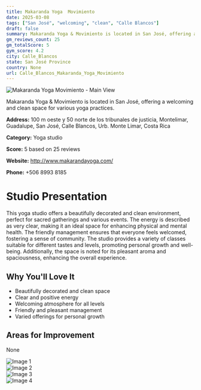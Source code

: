 ```yaml
---
title: Makaranda Yoga  Movimiento
date: 2025-03-08
tags: ["San José", "welcoming", "clean", "Calle Blancos"]  
draft: false
summary: Makaranda Yoga & Movimiento is located in San José, offering a welcoming and clean space for various yoga practices.
gm_reviews_count: 25
gm_totalScore: 5
gym_score: 4.2
city: Calle_Blancos
state: San José Province
country: None
url: Calle_Blancos_Makaranda_Yoga_Movimiento
---
```


<div className="aspect-[16/9] relative my-8">
  <img 
    src="https://lh5.googleusercontent.com/p/AF1QipPBtHJLuLtjh4fGOoyaEKAop8Al593x-Cr74PUv=w1920-h1080-k-no"
    alt="Makaranda Yoga  Movimiento - Main View"
    className="object-cover absolute inset-0 w-full h-full rounded-lg"
  />
</div>

Makaranda Yoga & Movimiento is located in San José, offering a welcoming and clean space for various yoga practices.

**Address:** 100 m oeste y 50 norte de los tribunales de justicia, Montelimar, Guadalupe, San José, Calle Blancos, Urb. Monte Limar, Costa Rica

**Category:** Yoga studio

**Score:** 5 based on 25 reviews

**Website:** http://www.makarandayoga.com/

**Phone:** +506 8993 8185

# Studio Presentation

This yoga studio offers a beautifully decorated and clean environment, perfect for sacred gatherings and various events. The energy is described as very clear, making it an ideal space for enhancing physical and mental health. The friendly management ensures that everyone feels welcomed, fostering a sense of community. The studio provides a variety of classes suitable for different tastes and levels, promoting personal growth and well-being. Additionally, the space is noted for its pleasant aroma and spaciousness, enhancing the overall experience.

## Why You'll Love It

- Beautifully decorated and clean space
- Clear and positive energy
- Welcoming atmosphere for all levels
- Friendly and pleasant management
- Varied offerings for personal growth

## Areas for Improvement

None

<div className="grid grid-cols-1 xl:grid-cols-2 gap-4 my-8">
<div className="aspect-[4/3] relative"><img src="https://lh3.googleusercontent.com/p/AF1QipNLkteKelIVxiMzLJJNfxVRIDkvf745l85WnnWA=w1920-h1080-k-no" alt="Image 1" className="object-cover absolute inset-0 w-full h-full rounded-lg" /></div>
<div className="aspect-[4/3] relative"><img src="https://lh5.googleusercontent.com/p/AF1QipNB4HbqU-Yz2iMSlgZM15OqrtXkJmWOsuF0MGjO=w1920-h1080-k-no" alt="Image 2" className="object-cover absolute inset-0 w-full h-full rounded-lg" /></div>
<div className="aspect-[4/3] relative"><img src="https://lh5.googleusercontent.com/p/AF1QipPBtliJS9rnao7vX7tr9UZoj7X8UZ6x1IpPaTRi=w1920-h1080-k-no" alt="Image 3" className="object-cover absolute inset-0 w-full h-full rounded-lg" /></div>
<div className="aspect-[4/3] relative"><img src="https://lh5.googleusercontent.com/p/AF1QipN9Id-Qgh0e-ZLfuEMUBDgb94MyRI3Pg8JmiWgP=w1920-h1080-k-no" alt="Image 4" className="object-cover absolute inset-0 w-full h-full rounded-lg" /></div>
</div>